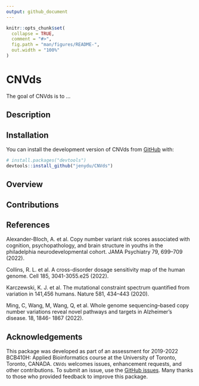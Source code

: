 ```yaml
---
output: github_document
---
```


<!-- README.md is generated from README.Rmd. Please edit that file -->

```r
knitr::opts_chunk$set(
  collapse = TRUE,
  comment = "#>",
  fig.path = "man/figures/README-",
  out.width = "100%"
)
```

# CNVds

<!-- badges: start -->
<!-- badges: end -->

The goal of CNVds is to ...

## Description

## Installation

You can install the development version of CNVds from [GitHub](https://github.com/) with:

``` r
# install.packages("devtools")
devtools::install_github("jenydu/CNVds")
```

## Overview

## Contributions

## References

Alexander-Bloch, A. et al. Copy number variant risk scores associated with cognition, psychopathology, and brain structure in youths in the philadelphia neurodevelopmental cohort. JAMA Psychiatry 79, 699–709 (2022).

Collins, R. L. et al. A cross-disorder dosage sensitivity map of the human genome. Cell 185, 3041-3055.e25 (2022).

Karczewski, K. J. et al. The mutational constraint spectrum quantified from variation in 141,456 humans. Nature 581, 434–443 (2020).

Ming, C, Wang, M, Wang, Q, et al. Whole genome sequencing–based copy
number variations reveal novel pathways and targets in Alzheimer's disease.
\emph{Alzheimer's & Dementia} 18, 1846- 1867 (2022).
\href{https://doi.org/10.1002/alz.12507}{Link}

## Acknowledgements

This package was developed as part of an assessment for 2019-2022 BCB410H: Applied Bioinformatics course at the University of Toronto, Toronto, CANADA. `CNVds` welcomes issues, enhancement requests, and other contributions. To submit an issue, use the [GitHub issues](https://github.com/jenydu/CNVds/issues). Many thanks to those who provided feedback to improve this package.
